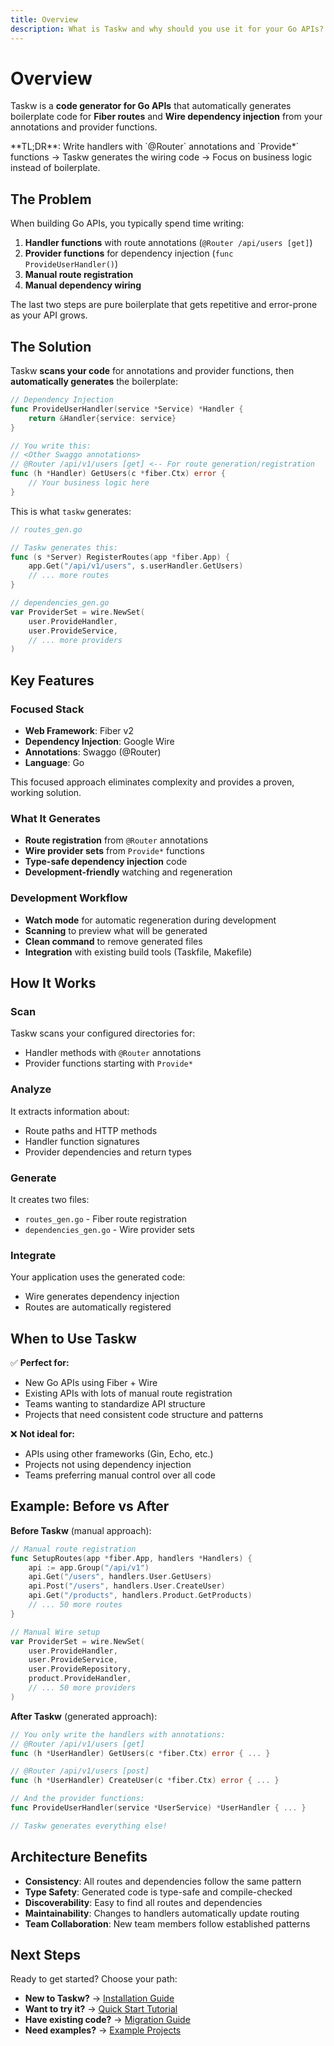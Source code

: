 ```yaml
---
title: Overview
description: What is Taskw and why should you use it for your Go APIs?
---
```



# Overview

Taskw is a **code generator for Go APIs** that automatically generates boilerplate code for **Fiber routes** and **Wire dependency injection** from your annotations and provider functions.

<Callout type="info">
  **TL;DR**: Write handlers with `@Router` annotations and `Provide*` functions → Taskw generates the wiring code → Focus on business logic instead of boilerplate.
</Callout>

## The Problem

When building Go APIs, you typically spend time writing:

1. **Handler functions** with route annotations (`@Router /api/users [get]`)
2. **Provider functions** for dependency injection (`func ProvideUserHandler()`)
3. **Manual route registration**
4. **Manual dependency wiring**

The last two steps are pure boilerplate that gets repetitive and error-prone as your API grows.

## The Solution

Taskw **scans your code** for annotations and provider functions, then **automatically generates** the boilerplate:

```go
// Dependency Injection
func ProvideUserHandler(service *Service) *Handler {
    return &Handler{service: service}
}

// You write this:
// <Other Swaggo annotations>
// @Router /api/v1/users [get] <-- For route generation/registration
func (h *Handler) GetUsers(c *fiber.Ctx) error {
    // Your business logic here
}
```

This is what `taskw` generates:

```go
// routes_gen.go

// Taskw generates this:
func (s *Server) RegisterRoutes(app *fiber.App) {
    app.Get("/api/v1/users", s.userHandler.GetUsers)
    // ... more routes
}
```

```go
// dependencies_gen.go
var ProviderSet = wire.NewSet(
    user.ProvideHandler,
    user.ProvideService,
    // ... more providers
)
```


## Key Features

### **Focused Stack**
- **Web Framework**: Fiber v2
- **Dependency Injection**: Google Wire
- **Annotations**: Swaggo (@Router)
- **Language**: Go

This focused approach eliminates complexity and provides a proven, working solution.

### **What It Generates**
- **Route registration** from `@Router` annotations
- **Wire provider sets** from `Provide*` functions
- **Type-safe dependency injection** code
- **Development-friendly** watching and regeneration

### **Development Workflow**
- **Watch mode** for automatic regeneration during development
- **Scanning** to preview what will be generated
- **Clean command** to remove generated files
- **Integration** with existing build tools (Taskfile, Makefile)

## How It Works

<Steps>

### Scan
Taskw scans your configured directories for:
- Handler methods with `@Router` annotations
- Provider functions starting with `Provide*`

### Analyze  
It extracts information about:
- Route paths and HTTP methods
- Handler function signatures
- Provider dependencies and return types

### Generate
It creates two files:
- `routes_gen.go` - Fiber route registration
- `dependencies_gen.go` - Wire provider sets

### Integrate
Your application uses the generated code:
- Wire generates dependency injection
- Routes are automatically registered

</Steps>

## When to Use Taskw

✅ **Perfect for:**
- New Go APIs using Fiber + Wire
- Existing APIs with lots of manual route registration
- Teams wanting to standardize API structure
- Projects that need consistent code structure and patterns

❌ **Not ideal for:**
- APIs using other frameworks (Gin, Echo, etc.)
- Projects not using dependency injection
- Teams preferring manual control over all code

## Example: Before vs After

**Before Taskw** (manual approach):
```go
// Manual route registration
func SetupRoutes(app *fiber.App, handlers *Handlers) {
    api := app.Group("/api/v1")
    api.Get("/users", handlers.User.GetUsers)
    api.Post("/users", handlers.User.CreateUser)
    api.Get("/products", handlers.Product.GetProducts)
    // ... 50 more routes
}

// Manual Wire setup
var ProviderSet = wire.NewSet(
    user.ProvideHandler,
    user.ProvideService,
    user.ProvideRepository,
    product.ProvideHandler,
    // ... 50 more providers
)
```

**After Taskw** (generated approach):
```go
// You only write the handlers with annotations:
// @Router /api/v1/users [get]
func (h *UserHandler) GetUsers(c *fiber.Ctx) error { ... }

// @Router /api/v1/users [post]  
func (h *UserHandler) CreateUser(c *fiber.Ctx) error { ... }

// And the provider functions:
func ProvideUserHandler(service *UserService) *UserHandler { ... }

// Taskw generates everything else!
```

## Architecture Benefits

- **Consistency**: All routes and dependencies follow the same pattern
- **Type Safety**: Generated code is type-safe and compile-checked
- **Discoverability**: Easy to find all routes and dependencies
- **Maintainability**: Changes to handlers automatically update routing
- **Team Collaboration**: New team members follow established patterns

## Next Steps

Ready to get started? Choose your path:

- **New to Taskw?** → [Installation Guide](/installation)
- **Want to try it?** → [Quick Start Tutorial](/quick-start)  
- **Have existing code?** → [Migration Guide](/migration)
- **Need examples?** → [Example Projects](/examples)
